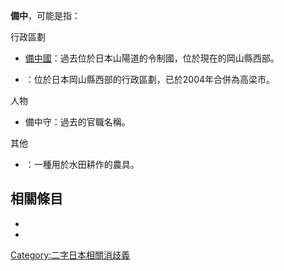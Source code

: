 {{disambig|cat=二字地名消歧義}}

'''備中'''，可能是指：

; 行政區劃
* [[備中國|備中國]]：過去位於日本山陽道的令制國，位於現在的岡山縣西部。
* {{Tsl|ja|備中町}}：位於日本岡山縣西部的行政區劃，已於2004年合併為高梁市。

; 人物
* 備中守：過去的官職名稱。

; 其他
* {{Tsl|ja|備中鍬}}：一種用於水田耕作的農具。

== 相關條目 ==

* {{Lookfrom|備中}}
* {{Intitle}}

{{DEFAULTSORT:Bitchū}}
[[Category:二字日本相關消歧義|Category:二字日本相關消歧義]]